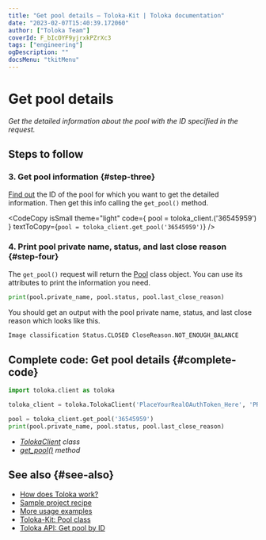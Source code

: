 ```yaml
---
title: "Get pool details — Toloka-Kit | Toloka documentation"
date: "2023-02-07T15:40:39.172060"
author: ["Toloka Team"]
coverId: F_bIcOYF9yjrxkPZrXc3
tags: ["engineering"]
ogDescription: ""
docsMenu: "tkitMenu"
---
```



# Get pool details

_Get the detailed information about the pool with the ID specified in the request._

## Steps to follow

<Import/>

<Instantiate/>

### 3. Get pool information {#step-three}

[Find out](/docs/toloka-kit/recipes/get-pools) the ID of the pool for which you want to get the detailed information. Then get this info calling the `get_pool()` method.

<CodeCopy
  isSmall
  theme="light"
  code={
    <HighlightChildren language="python">
      pool = toloka_client.<Term term="get_pool"><GetPool/></Term>('36545959')
    </HighlightChildren>
  }
  textToCopy={`pool = toloka_client.get_pool('36545959')`}
/>

### 4. Print pool private name, status, and last close reason {#step-four}

The `get_pool()` request will return the [Pool](/docs/toloka-kit/reference/toloka.client.pool.Pool) class object. You can use its attributes to print the information you need.

```python
print(pool.private_name, pool.status, pool.last_close_reason)
```

You should get an output with the pool private name, status, and last close reason which looks like this.

```bash
Image classification Status.CLOSED CloseReason.NOT_ENOUGH_BALANCE
```

## Complete code: Get pool details {#complete-code}

```python
import toloka.client as toloka

toloka_client = toloka.TolokaClient('PlaceYourRealOAuthToken_Here', 'PRODUCTION')

pool = toloka_client.get_pool('36545959')
print(pool.private_name, pool.status, pool.last_close_reason)
```

<Note mode="tip" title="List of classes and methods used in this recipe">

- _[TolokaClient](/docs/toloka-kit/reference/toloka.client.TolokaClient) class_
- _[get_pool()](/docs/toloka-kit/reference/toloka.client.TolokaClient.get_pool) method_

</Note>

## See also {#see-also}

- [How does Toloka work?](/docs/guide/overview)
- [Sample project recipe](/docs/toloka-kit/recipes/learn-basics)
- [More usage examples](/docs/toloka-kit/recipes/use-cases)
- [Toloka-Kit: Pool class](/docs/toloka-kit/reference/toloka.client.pool.Pool)
- [Toloka API: Get pool by ID](https://toloka.ai/docs/api/api-reference/#get-/pools/-id-)
